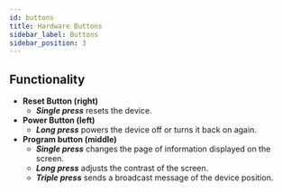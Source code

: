 ```yaml
---
id: buttons
title: Hardware Buttons
sidebar_label: Buttons
sidebar_position: 3
---
```


## Functionality

- **Reset Button (right)**
  - _**Single press**_ resets the device.
- **Power Button (left)**
  - _**Long press**_ powers the device off or turns it back on again.
- **Program button (middle)**
  - _**Single press**_ changes the page of information displayed on the screen.
  - _**Long press**_ adjusts the contrast of the screen.
  - _**Triple press**_ sends a broadcast message of the device position.
